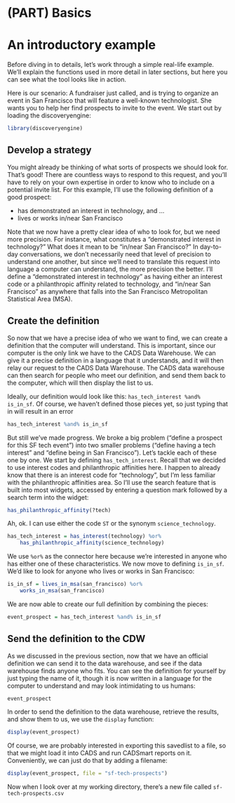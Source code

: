 # (PART) Basics {-}

# An introductory example {#intro-example}

Before diving in to details, let's work through a simple real-life example. We'll explain the functions used in more detail in later sections, but here you can see what the tool looks like in action.

Here is our scenario: A fundraiser just called, and is trying to organize an event in San Francisco that will feature a well-known technologist. She wants you to help her find prospects to invite to the event. We start out by loading the discoveryengine:

```r
library(discoveryengine)
```

## Develop a strategy

You might already be thinking of what sorts of prospects we should look for. That's good! There are countless ways to respond to this request, and you'll have to rely on your own expertise in order to know who to include on a potential invite list. For this example, I'll use the following definition of a good prospect:

- has demonstrated an interest in technology, and ...
- lives or works in/near San Francisco

Note that we now have a pretty clear idea of who to look for, but we need more precision. For instance, what constitutes a "demonstrated interest in technology?" What does it mean to be "in/near San Francisco?" In day-to-day conversations, we don't necessarily need that level of precision to understand one another, but since we'll need to translate this request into language a computer can understand, the more precision the better. I'll define a "demonstrated interest in technology" as having either an interest code or a philanthropic affinity related to technology, and "in/near San Francisco" as anywhere that falls into the San Francisco Metropolitan Statistical Area (MSA).

## Create the definition {#intro-example-create-def}

So now that we have a precise idea of who we want to find, we can create a definition that the computer will understand. This is important, since our computer is the only link we have to the CADS Data Warehouse. We can give it a precise definition in a language that it understands, and it will then relay our request to the CADS Data Warehouse. The CADS data warehouse can then search for people who meet our definition, and send them back to the computer, which will then display the list to us. 

Ideally, our definition would look like this: `has_tech_interest %and% is_in_sf`. Of course, we haven't defined those pieces yet, so just typing that in will result in an error

```r
has_tech_interest %and% is_in_sf
```

But still we've made progress. We broke a big problem ("define a prospect for this SF tech event") into two smaller problems ("define having a tech interest" and "define being in San Francisco"). Let's tackle each of these one by one. We start by defining `has_tech_interest`. Recall that we decided to use interest codes and philanthropic affinities here. I happen to already know that there is an interest code for "technology", but I'm less familiar with the philanthropic affinities area. So I'll use the search feature that is built into most widgets, accessed by entering a question mark followed by a search term into the widget:

```r
has_philanthropic_affinity(?tech)
```

Ah, ok. I can use either the code `ST` or the synonym `science_technology`.

```r
has_tech_interest = has_interest(technology) %or%
    has_philanthropic_affinity(science_technology)
```

We use `%or%` as the connector here because we're interested in anyone who has either one of these characteristics. We now move to defining `is_in_sf`. We'd like to look for anyone who lives or works in San Francisco:

```r
is_in_sf = lives_in_msa(san_francisco) %or%
    works_in_msa(san_francisco)
```

We are now able to create our full definition by combining the pieces:

```r
event_prospect = has_tech_interest %and% is_in_sf
```

## Send the definition to the CDW

As we discussed in the previous section, now that we have an official definition we can send it to the data warehouse, and see if the data warehouse finds anyone who fits. You can see the definition for yourself by just typing the name of it, though it is now written in a language for the computer to understand and may look intimidating to us humans:

```r
event_prospect
```

In order to send the definition to the data warehouse, retrieve the results, and show them to us, we use the `display` function:

```r
display(event_prospect)
```

Of course, we are probably interested in exporting this savedlist to a file, so that we might load it into CADS and run CADSmart reports on it. Conveniently, we can just do that by adding a filename:

```r
display(event_prospect, file = "sf-tech-prospects")
```

Now when I look over at my working directory, there's a new file called `sf-tech-prospects.csv`